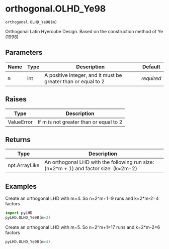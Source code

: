 # orthogonal.OLHD_Ye98 { #pyLHD.orthogonal.OLHD_Ye98 }

`orthogonal.OLHD_Ye98(m)`

Orthogonal Latin Hyercube Design. Based on the construction method of Ye (1998)

## Parameters

| Name   | Type   | Description                                                   | Default    |
|--------|--------|---------------------------------------------------------------|------------|
| `m`    | int    | A positive integer, and it must be greater than or equal to 2 | _required_ |

## Raises

| Type       | Description                            |
|------------|----------------------------------------|
| ValueError | If m is not greater than or equal to 2 |

## Returns

| Type          | Description                                                                          |
|---------------|--------------------------------------------------------------------------------------|
| npt.ArrayLike | An orthogonal LHD with the following run size: (n=2^m + 1) and factor size: (k=2m-2) |

## Examples



Create an orthogonal LHD with m=4. So n=2^m+1=9 runs and k=2*m-2=4 factors
```python
import pyLHD
pyLHD.OLHD_Ye98(m=3)
```
Create an orthogonal LHD with m=5. So n=2^m+1=17 runs and k=2*m-2=6 factors
```python
pyLHD.OLHD_Ye98(m=4)
```
